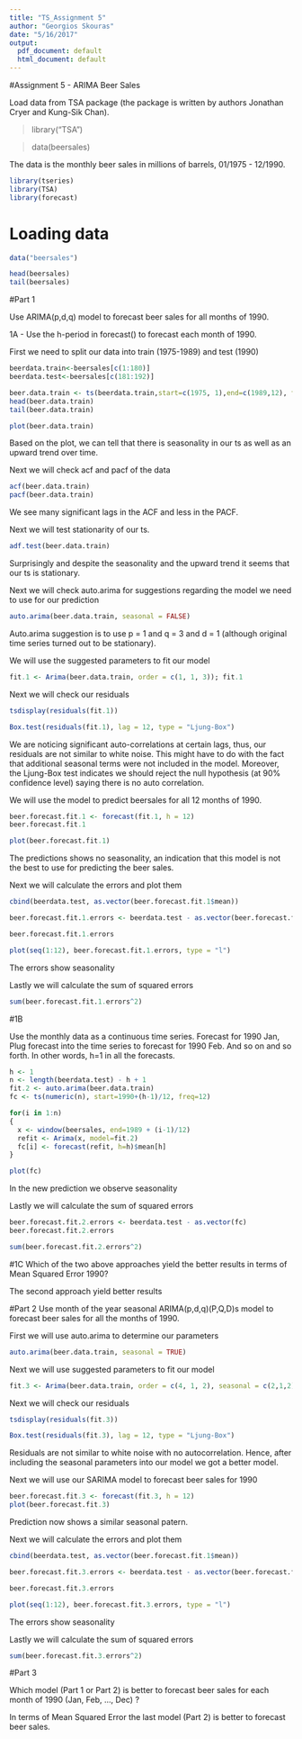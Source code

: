 ```yaml
---
title: "TS_Assignment 5"
author: "Georgios Skouras"
date: "5/16/2017"
output:
  pdf_document: default
  html_document: default
---
```



#Assignment 5 - ARIMA Beer Sales

Load data from TSA package (the package is written by authors Jonathan Cryer and Kung-Sik Chan).

>library("TSA")

>data(beersales)

The data is the monthly beer sales in millions of barrels, 01/1975 - 12/1990.


```r
library(tseries)
library(TSA)
library(forecast)
```


# Loading data

```r
data("beersales")
```

```r
head(beersales)
tail(beersales)
```


#Part 1 

Use ARIMA(p,d,q) model to forecast beer sales for all months of 1990.

1A - Use the h-period in forecast() to forecast each month of 1990.


First we need to split our data into train (1975-1989) and test (1990)

```r
beerdata.train<-beersales[c(1:180)]
beerdata.test<-beersales[c(181:192)]
```

```r
beer.data.train <- ts(beerdata.train,start=c(1975, 1),end=c(1989,12), frequency = 12)
head(beer.data.train)
tail(beer.data.train)
```


```r
plot(beer.data.train)
```












Based on the plot, we can tell that there is seasonality in our ts as well as an upward trend over time.


Next we will check acf and pacf of the data

```r
acf(beer.data.train)
pacf(beer.data.train)
```



















We see many significant lags in the ACF and less in the PACF.


Next we will test stationarity of our ts.

```r
adf.test(beer.data.train)
```


Surprisingly and despite the seasonality and the upward trend it seems that our ts is stationary.

Next we will check auto.arima for suggestions regarding the model we need to use for our prediction

```r
auto.arima(beer.data.train, seasonal = FALSE)
```

Auto.arima suggestion is to use p = 1 and q = 3 and d = 1 (although original time series turned out to be stationary).

We will use the suggested parameters to fit our model

```r
fit.1 <- Arima(beer.data.train, order = c(1, 1, 3)); fit.1
```

Next we will check our residuals 

```r
tsdisplay(residuals(fit.1))

Box.test(residuals(fit.1), lag = 12, type = "Ljung-Box")
```















We are noticing significant auto-correlations at certain lags, thus, our residuals are not similar to white noise. This might have to do with the fact that additional seasonal terms were not included in the model.
Moreover, the Ljung-Box test indicates we should reject the null hypothesis (at 90% confidence level) saying there is no auto correlation.


We will use the model to predict beersales for all 12 months of 1990.

```r
beer.forecast.fit.1 <- forecast(fit.1, h = 12)
beer.forecast.fit.1
```


```r
plot(beer.forecast.fit.1)
```













The predictions shows no seasonality, an indication that this model is not the best to use for predicting the beer sales.


Next we will calculate the errors and plot them 

```r
cbind(beerdata.test, as.vector(beer.forecast.fit.1$mean))

beer.forecast.fit.1.errors <- beerdata.test - as.vector(beer.forecast.fit.1$mean)

beer.forecast.fit.1.errors
```


```r
plot(seq(1:12), beer.forecast.fit.1.errors, type = "l")
```











The errors show seasonality



Lastly we will calculate the sum of squared errors

```r
sum(beer.forecast.fit.1.errors^2)
```


#1B

Use the monthly data as a continuous time series. Forecast for 1990 Jan, Plug forecast into the time series to forecast for 1990 Feb. And so on and so forth. In other words, h=1 in all the forecasts.


```r
h <- 1
n <- length(beerdata.test) - h + 1
fit.2 <- auto.arima(beer.data.train)
fc <- ts(numeric(n), start=1990+(h-1)/12, freq=12)
```

```r
for(i in 1:n)
{  
  x <- window(beersales, end=1989 + (i-1)/12)
  refit <- Arima(x, model=fit.2)
  fc[i] <- forecast(refit, h=h)$mean[h]
}
```



```r
plot(fc)
```












In the new prediction we observe seasonality


Lastly we will calculate the sum of squared errors


```r
beer.forecast.fit.2.errors <- beerdata.test - as.vector(fc)
beer.forecast.fit.2.errors
```


```r
sum(beer.forecast.fit.2.errors^2)
```



#1C 
Which of the two above approaches yield the better results in terms of Mean Squared Error 1990?

The second approach yield better results



#Part 2 
Use month of the year seasonal ARIMA(p,d,q)(P,Q,D)s model to forecast beer sales for all the months of 1990.



First we will use auto.arima to determine our parameters

```r
auto.arima(beer.data.train, seasonal = TRUE)
```

Next we will use suggested parameters to fit our model

```r
fit.3 <- Arima(beer.data.train, order = c(4, 1, 2), seasonal = c(2,1,2)); fit.3
```

Next we will check our residuals 

```r
tsdisplay(residuals(fit.3))

Box.test(residuals(fit.3), lag = 12, type = "Ljung-Box")
```










Residuals are not similar to white noise with no autocorrelation. 
Hence, after including the seasonal parameters into our model we got a better model.

Next we will use our SARIMA model to forecast beer sales for 1990


```r
beer.forecast.fit.3 <- forecast(fit.3, h = 12)
plot(beer.forecast.fit.3)
```













Prediction now shows a similar seasonal patern.


Next we will calculate the errors and plot them 

```r
cbind(beerdata.test, as.vector(beer.forecast.fit.1$mean))

beer.forecast.fit.3.errors <- beerdata.test - as.vector(beer.forecast.fit.3$mean)

beer.forecast.fit.3.errors
```


```r
plot(seq(1:12), beer.forecast.fit.3.errors, type = "l")
```











The errors show seasonality



Lastly we will calculate the sum of squared errors

```r
sum(beer.forecast.fit.3.errors^2)
```

#Part 3 

Which model (Part 1 or Part 2) is better to forecast beer sales for each month of 1990 (Jan, Feb, ..., Dec) ? 

In terms of Mean Squared Error the last model (Part 2) is better to forecast beer sales.